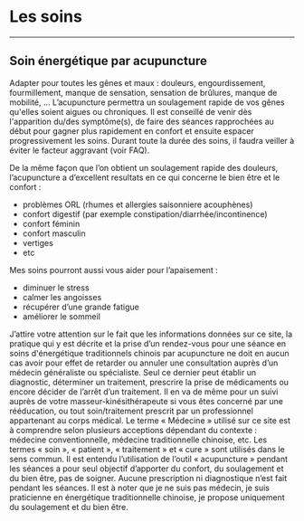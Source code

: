 
# Les soins

---

## Soin énergétique par acupuncture

Adapter pour toutes les gênes et maux : douleurs, engourdissement, fourmillement, manque de sensation, sensation de brûlures, manque de mobilité, … L’acupuncture permettra un soulagement rapide de vos gênes qu'elles soient aigues ou chroniques. Il est conseillé de venir dès l'apparition du/des symptôme(s), de faire des séances rapprochées au début pour gagner plus rapidement en confort et ensuite espacer progressivement les soins. Durant toute la durée des soins, il faudra veiller à éviter le facteur aggravant (voir <Link href="/faq">FAQ</Link>).

De la même façon que l’on obtient un soulagement rapide des douleurs, l’acupuncture a d’excellent resultats en ce qui concerne le bien être et le confort :

- problèmes ORL (rhumes et allergies saisonniere acouphènes)
- confort digestif (par exemple constipation/diarrhée/incontinence)
- confort féminin
- confort masculin
- vertiges
- etc

Mes soins pourront aussi vous aider pour l’apaisement :

- diminuer le stress
- calmer les angoisses
- récupérer d’une grande fatigue
- améliorer le sommeil

<Alert severity="warning">
  <Typography paragraph>
    J’attire votre attention sur le fait que les informations données sur ce
    site, la pratique qui y est décrite et la prise d’un rendez-vous pour une
    séance en soins d'énergétique traditionnels chinois par acupuncture ne doit
    en aucun cas avoir pour effet de retarder ou annuler une consultation auprès
    d’un médecin généraliste ou spécialiste. Seul ce dernier peut établir un
    diagnostic, déterminer un traitement, prescrire la prise de médicaments ou
    encore décider de l’arrêt d’un traitement. Il en va de même pour un suivi
    auprès de votre masseur-kinésithérapeute si vous êtes concerné par une
    rééducation, ou tout soin/traitement prescrit par un professionnel
    appartenant au corps médical.
  </Typography>
  <Typography paragraph>
    Le terme « Médecine » utilisé sur ce site est à comprendre selon plusieurs
    acceptions dépendant du contexte : médecine conventionnelle, médecine
    traditionnelle chinoise, etc. Les termes «&nbsp;soin&nbsp;»,
    «&nbsp;patient&nbsp;», «&nbsp;traitement&nbsp;» et «&nbsp;cure&nbsp;» sont
    utilisés dans le sens commun. Il est entendu l’utilisation de l’outil
    «&nbsp;acupuncture&nbsp;» pendant les séances a pour seul objectif
    d’apporter du confort, du soulagement et du bien être, pas de soigner.
    Aucune prescription ni diagnostique n’est fait pendant les séances.
  </Typography>

  <Typography paragraph>
    Il est à noter que je ne suis pas médecin, je suis praticienne en énergétique traditionnelle chinoise, je propose uniquement du soulagement et du bien être.
  </Typography>
</Alert>
